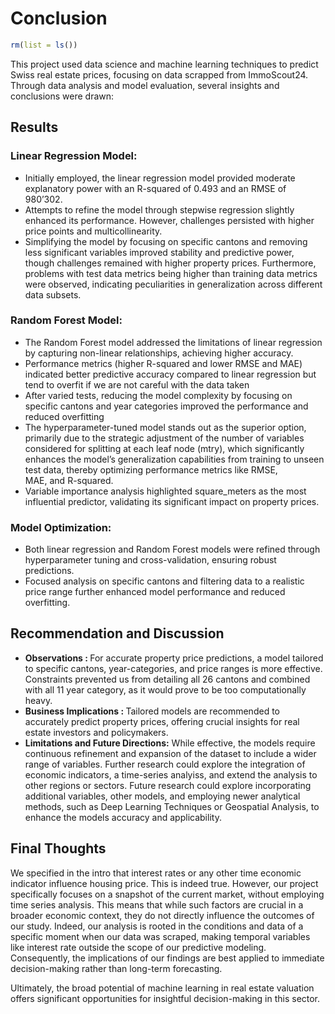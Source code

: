 # Conclusion

```r
rm(list = ls())
```

This project used data science and machine learning techniques to predict Swiss real estate prices, focusing on data scrapped from ImmoScout24. Through data analysis and model evaluation, several insights and conclusions were drawn:

## Results
### Linear Regression Model:
- Initially employed, the linear regression model provided moderate explanatory power with an R-squared of 0.493 and an RMSE of 980'302.
- Attempts to refine the model through stepwise regression slightly enhanced its performance. However, challenges persisted with higher price points and multicollinearity.
- Simplifying the model by focusing on specific cantons and removing less significant variables improved stability and predictive power, though challenges remained with higher property prices. Furthermore, problems with test data metrics being higher than training data metrics were observed, indicating peculiarities in generalization across different data subsets.


### Random Forest Model:
- The Random Forest model addressed the limitations of linear regression by capturing non-linear relationships, achieving higher accuracy.
- Performance metrics (higher R-squared and lower RMSE and MAE) indicated better predictive accuracy compared to linear regression but tend to overfit if we are not careful with the data taken
- After varied tests, reducing the model complexity by focusing on specific cantons and year categories improved the performance and reduced overfitting
- The hyperparameter-tuned model stands out as the superior option, primarily due to the strategic adjustment of the number of variables considered for splitting at each leaf node (mtry), which significantly enhances the model's generalization capabilities from training to unseen test data, thereby optimizing performance metrics like RMSE, MAE, and R-squared.
- Variable importance analysis highlighted square_meters as the most influential predictor, validating its significant impact on property prices.

### Model Optimization:
- Both linear regression and Random Forest models were refined through hyperparameter tuning and cross-validation, ensuring robust predictions.
- Focused analysis on specific cantons and filtering data to a realistic price range further enhanced model performance and reduced overfitting.

## Recommendation and Discussion

- **Observations : ** For accurate property price predictions, a model tailored to specific cantons, year-categories, and price ranges is more effective. Constraints prevented us from detailing all 26 cantons and combined with all 11 year category, as it would prove to be too computationally heavy.
- **Business Implications : **Tailored models are recommended to accurately predict property prices, offering crucial insights for real estate investors and policymakers.
- **Limitations and Future Directions:** While effective, the models require continuous refinement and expansion of the dataset to include a wider range of variables. Further research could explore the integration of economic indicators, a time-series analyiss, and extend the analysis to other regions or sectors. Future research could explore incorporating additional variables, other models, and employing newer analytical methods, such as Deep Learning Techniques or Geospatial Analysis, to enhance the models accuracy and applicability.

## Final Thoughts

We specified in the intro that interest rates or any other time economic indicator influence housing price. This is indeed true. However, our project specifically focuses on a snapshot of the current market, without employing time series analysis. This means that while such factors are crucial in a broader economic context, they do not directly influence the outcomes of our study. Indeed, our analysis is rooted in the conditions and data of a specific moment when our data was scraped, making temporal variables like interest rate outside the scope of our predictive modeling. Consequently, the implications of our findings are best applied to immediate decision-making rather than long-term forecasting.

Ultimately, the broad potential of machine learning in real estate valuation offers significant opportunities for insightful decision-making in this sector.
